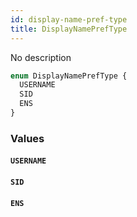 ```yaml
---
id: display-name-pref-type
title: DisplayNamePrefType
---
```



No description

```graphql
enum DisplayNamePrefType {
  USERNAME
  SID
  ENS
}
```


### Values

#### `USERNAME` 




#### `SID` 




#### `ENS` 






